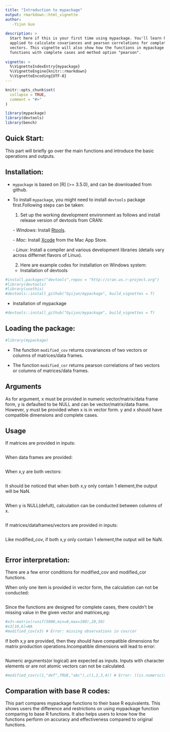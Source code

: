 ```yaml
---
title: "Introduction to mypackage"
output: rmarkdown::html_vignette
author: 
   -Yijun Guo
   
description: >
  Start here if this is your first time using mypackage. You'll learn how the functions can be
  applied to calculate covariances and pearson correlations for complete matrix,data frame and
  vectors. This vignette will also show how the functions in mypackage compare to base R
  functions with complete cases and method option "pearson".
  
vignette: >
  %\VignetteIndexEntry{mypackage}
  %\VignetteEngine{knitr::rmarkdown}
  %\VignetteEncoding{UTF-8}
---
```


```r
knitr::opts_chunk$set(
  collapse = TRUE,
  comment = "#>"
)
```


```r
library(mypackage)
library(devtools)
library(bench)
```


## Quick Start:

This part will briefly go over the main functions and introduce the basic operations and outputs.

## Installation:

*  `mypackage` is based on [R] (>= 3.5.0), and can be downloaded from github.

*  To install `mypackage`, you might need to install `devtools` package first.Following steps can be taken:

   (1) Set up the working development environment as follows and install release version of devtools from CRAN:

     *- Windows*: Install [Rtools](https://cran.r-project.org/bin/windows/Rtools/).

     *- Mac*: Install [Xcode](https://developer.apple.com/xcode/) from the Mac App Store.

     *- Linux*: Install a compiler and various development libraries (details vary across differnet flavors of Linux).

   (2)  Here are example codes for installation on Windows system:
   
   - Installation of devtools
   
```r
#install.packages("devtools",repos = "http://cran.us.r-project.org")
#library(devtools)
#library(usethis)
#devtools::install_github("Gyijun/mypackage", build_vignettes = T)
```
   
   - Installation of mypackage
   
```r
#devtools::install_github("Gyijun/mypackage", build_vignettes = T)
```
   

## Loading the package:

```r
#library(mypackage)
```

* The function `modified_cov` returns covariances of two vectors or columns of matrices/data frames.

* The function `modified_cor` returns pearson correlations of two vectors or columns of matrices/data frames.

## Arguments

As for argument, x must be provided in numeric vector/matrix/data frame form, y is defaulted to be NULL and can be vector/matrix/data frame. However, y must be provided when x is in vector form. y and x should have compatible dimensions and complete cases.

## Usage

If matrices are provided in inputs:
```r

```

When data frames are provided:
```r

```

When x,y are both vectors:
```r

```

It should be noticed that when both x,y only contain 1 element,the output will be NaN.
```r

```

When y is NULL(defult), calculation can be conducted between columns of x.
```r

```



If matrices/dataframes/vectors are provided in inputs:
```r

```

Like modified_cov, if both x,y only contain 1 element,the output will be NaN.
```r

```


## Error interpretation:

There are a few error conditions for modified_cov and modified_cor functions.

When only one item is provided in vector form, the calculation can not be conducted:
```r

```

Since the functions are designed for complete cases, there couldn't be missing value in the given vector and matrices,eg:

```r
#x3<-matrix(runif(5000,min=0,max=100),20,50)
#x3[10,6]=NA
#modified_cov(x3) # Error: missing observations in cov/cor
```


If both x,y are provided, then they should have compatible dimensions for matrix production operations.Incompatible dimensions will lead to error:
```r

```

Numeric arguments(or logical) are expected as inputs. Inputs with character elements or are not atomic vectors can not be calculated.
```r
#modified_cov(c(1,"def",TRUE,"abc"),c(1,2,3,4)) # Error: ((is.numeric(x) || is.logical(x)) & is.atomic(x)) is not TRUE
```


## Comparation with base R codes:

This part compares mypackage functions to their base R equivalents. This shows users the difference and restrictions on using mypackage function comparing to base R functions. It also helps users to know how the functions perform on accuracy and effectiveness compared to original functions.
```r

```

   



